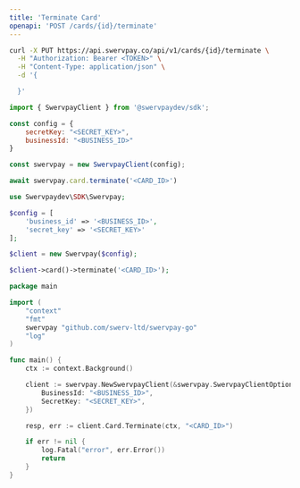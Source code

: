 ```yaml
---
title: 'Terminate Card'
openapi: 'POST /cards/{id}/terminate'
---
```


<RequestExample>

```bash cURL
curl -X PUT https://api.swervpay.co/api/v1/cards/{id}/terminate \
  -H "Authorization: Bearer <TOKEN>" \
  -H "Content-Type: application/json" \
  -d '{

  }'
```

```javascript Node.js
import { SwervpayClient } from '@swervpaydev/sdk';

const config = {
    secretKey: "<SECRET_KEY>",
    businessId: "<BUSINESS_ID>"
}

const swervpay = new SwervpayClient(config);

await swervpay.card.terminate('<CARD_ID>')
```

```php PHP
use Swervpaydev\SDK\Swervpay;

$config = [
	'business_id' => '<BUSINESS_ID>',
	'secret_key' => '<SECRET_KEY>'
];

$client = new Swervpay($config);

$client->card()->terminate('<CARD_ID>');
```


```go Go
package main

import (
	"context"
	"fmt"
	swervpay "github.com/swerv-ltd/swervpay-go"
	"log"
)

func main() {
	ctx := context.Background()

	client := swervpay.NewSwervpayClient(&swervpay.SwervpayClientOption{
        BusinessId: "<BUSINESS_ID>",
        SecretKey: "<SECRET_KEY>",
    })

	resp, err := client.Card.Terminate(ctx, "<CARD_ID>")

	if err != nil {
		log.Fatal("error", err.Error())
		return
	}
}
```

</RequestExample>

